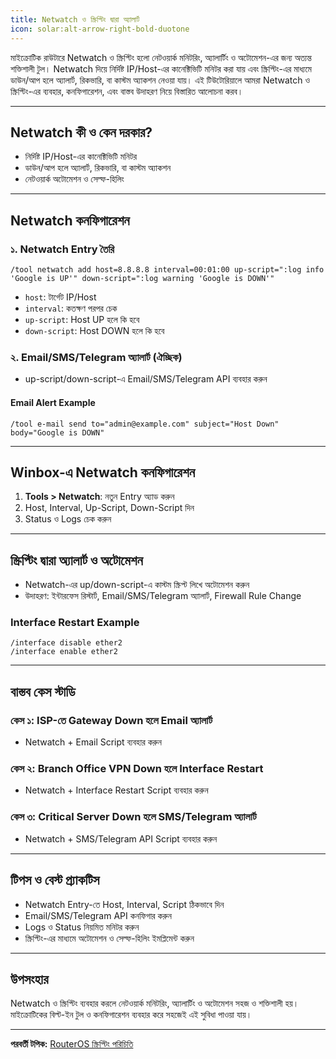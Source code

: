 ```yaml
---
title: Netwatch ও স্ক্রিপ্টিং দ্বারা অ্যালার্ট
icon: solar:alt-arrow-right-bold-duotone
---
```


মাইক্রোটিক রাউটারে Netwatch ও স্ক্রিপ্টিং হলো নেটওয়ার্ক মনিটরিং, অ্যালার্টিং ও অটোমেশন-এর জন্য অত্যন্ত শক্তিশালী টুল। Netwatch দিয়ে নির্দিষ্ট IP/Host-এর কানেক্টিভিটি মনিটর করা যায় এবং স্ক্রিপ্টিং-এর মাধ্যমে ডাউন/আপ হলে অ্যালার্ট, রিকভারি, বা কাস্টম অ্যাকশন নেওয়া যায়। এই টিউটোরিয়ালে আমরা Netwatch ও স্ক্রিপ্টিং-এর ব্যবহার, কনফিগারেশন, এবং বাস্তব উদাহরণ নিয়ে বিস্তারিত আলোচনা করব।

---

## Netwatch কী ও কেন দরকার?

- নির্দিষ্ট IP/Host-এর কানেক্টিভিটি মনিটর
- ডাউন/আপ হলে অ্যালার্ট, রিকভারি, বা কাস্টম অ্যাকশন
- নেটওয়ার্ক অটোমেশন ও সেল্ফ-হিলিং

---

## Netwatch কনফিগারেশন

### ১. Netwatch Entry তৈরি
```shell
/tool netwatch add host=8.8.8.8 interval=00:01:00 up-script=":log info 'Google is UP'" down-script=":log warning 'Google is DOWN'"
```
- `host`: টার্গেট IP/Host
- `interval`: কতক্ষণ পরপর চেক
- `up-script`: Host UP হলে কি হবে
- `down-script`: Host DOWN হলে কি হবে

### ২. Email/SMS/Telegram অ্যালার্ট (ঐচ্ছিক)
- up-script/down-script-এ Email/SMS/Telegram API ব্যবহার করুন

#### Email Alert Example
```shell
/tool e-mail send to="admin@example.com" subject="Host Down" body="Google is DOWN"
```

---

## Winbox-এ Netwatch কনফিগারেশন

1. **Tools > Netwatch**: নতুন Entry অ্যাড করুন
2. Host, Interval, Up-Script, Down-Script দিন
3. Status ও Logs চেক করুন

---

## স্ক্রিপ্টিং দ্বারা অ্যালার্ট ও অটোমেশন

- Netwatch-এর up/down-script-এ কাস্টম স্ক্রিপ্ট লিখে অটোমেশন করুন
- উদাহরণ: ইন্টারফেস রিস্টার্ট, Email/SMS/Telegram অ্যালার্ট, Firewall Rule Change

### Interface Restart Example
```shell
/interface disable ether2
/interface enable ether2
```

---

## বাস্তব কেস স্টাডি

### কেস ১: ISP-তে Gateway Down হলে Email অ্যালার্ট
- Netwatch + Email Script ব্যবহার করুন

### কেস ২: Branch Office VPN Down হলে Interface Restart
- Netwatch + Interface Restart Script ব্যবহার করুন

### কেস ৩: Critical Server Down হলে SMS/Telegram অ্যালার্ট
- Netwatch + SMS/Telegram API Script ব্যবহার করুন

---

## টিপস ও বেস্ট প্র্যাকটিস
- Netwatch Entry-তে Host, Interval, Script ঠিকভাবে দিন
- Email/SMS/Telegram API কনফিগার করুন
- Logs ও Status নিয়মিত মনিটর করুন
- স্ক্রিপ্টিং-এর মাধ্যমে অটোমেশন ও সেল্ফ-হিলিং ইমপ্লিমেন্ট করুন

---

## উপসংহার

Netwatch ও স্ক্রিপ্টিং ব্যবহার করলে নেটওয়ার্ক মনিটরিং, অ্যালার্টিং ও অটোমেশন সহজ ও শক্তিশালী হয়। মাইক্রোটিকের বিল্ট-ইন টুল ও কনফিগারেশন ব্যবহার করে সহজেই এই সুবিধা পাওয়া যায়।

---

**পরবর্তী টপিক:** [RouterOS স্ক্রিপ্টিং পরিচিতি](/mikrotik/scripting)
